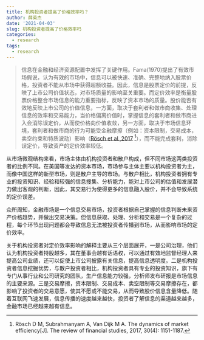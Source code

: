 ```yaml
---
title: 机构投资者提高了价格效率吗？
author: 薛英杰
date: '2021-04-03'
slug: 机构投资者提高了价格效率吗
categories:
  - research
tags:
  - research
---
```


> 信息在金融和经济资源配置中发挥了关键作用。Fama(1970)提出了有效市场假说，认为有效的市场中，信息可以被快速、准确、完整地纳入股票价格，投资者不能从市场中获得超额收益。因此，信息是股票定价的前提，反映了上市公司价值状态，对市场质量的影响至关重要。而定价效率是衡量股票价格整合市场信息的能力重要指标，反映了资本市场的质量。股价能否有效地反映上市公司的价值信息，一方面，取决于套利者和做市商收集、处理信息的效率和交易能力，当价格偏离价值时，掌握信息的套利者和做市商进入会消除误定价，从而使价格向价值收敛，另一方面，取决于市场信息环境，套利者和做市商的行为可能受金融摩擦（例如：资本限制，交易成本，卖空约束和特质波动）影响（[Rösch et al.,2017](https://doi.org/10.1093/rfs/hhw085) ^[Rösch D M, Subrahmanyam A, Van Dijk M A. The dynamics of market efficiency[J]. The review of financial studies, 2017, 30(4): 1151-1187.]），而不能完成套利，消除误定价，导致资产的定价效率较低。

从市场微观结构来看，市场主体由机构投资者和散户构成，但不同市场这两类投资者的比例不同。在美国等发达的资本市场，市场参与主体主要以机构投资者为主，而像中国这样的新型市场，则是散户主导的市场。与散户相比，机构投资者拥有专业的投资知识、经验和较强的信息搜集、分析能力，能对上市公司的估值和发展潜力做出客观的判断，因此，其交易行为使得更多的信息融入股价，并不会导致系统的定价误差。


众所周知，金融市场是一个信息交易市场，投资者根据自己掌握的信息判断未来资产价格趋势，并做出交易决策。但信息获取、处理、分析和交易是一个复杂的过程，每个环节出现问题都会导致信息无法被投资者传播到市场，从而影响市场的定价效率。

关于机构投资者对定价效率影响的解释主要从三个层面展开，一是公司治理，他们认为机构投资者持股越多，其在董事会越有话语权，可以通过有效地监督经理人来提高公司业绩，还可以促使上市公司披露有关信息，提高信息透明度。二是机构投资者信息挖掘优势，与散户投资者相比，机构投资者具有专业的投资知识，旗下有专门从事行业和公司研究的团队，生产信息能力较强，分析师发布研报是市场信息的主要来源。三是交易摩擦，资本限制、交易成本、卖空限制等交易摩擦存在，都影响了投资者的交易意愿，使其不愿或不能交易，从而导致股价信息含量降低。随着互联网飞速发展，信息传播的速度越来越快，投资者了解信息的渠道越来越多，金融市场已经越来越有信息。


